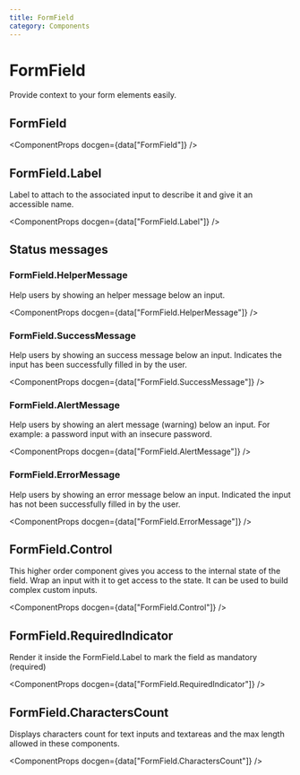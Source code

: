 ```yaml
---
title: FormField
category: Components
---
```




# FormField

Provide context to your form elements easily.

<ComponentMenu slug="form-field" />

## FormField

<ComponentProps docgen={data["FormField"]} />

## FormField.Label

Label to attach to the associated input to describe it and give it an accessible name.

<ComponentProps docgen={data["FormField.Label"]} />

## Status messages

### FormField.HelperMessage

Help users by showing an helper message below an input.

<ComponentProps docgen={data["FormField.HelperMessage"]} />

### FormField.SuccessMessage

Help users by showing an success message below an input. Indicates the input has been successfully filled in by the user.

<ComponentProps docgen={data["FormField.SuccessMessage"]} />

### FormField.AlertMessage

Help users by showing an alert message (warning) below an input. For example: a password input with an insecure password.

<ComponentProps docgen={data["FormField.AlertMessage"]} />

### FormField.ErrorMessage

Help users by showing an error message below an input. Indicated the input has not been successfully filled in by the user.

<ComponentProps docgen={data["FormField.ErrorMessage"]} />

## FormField.Control

This higher order component gives you access to the internal state of the field. Wrap an input with it to get access to the state. It can be used to build complex custom inputs.

<ComponentProps docgen={data["FormField.Control"]} />

## FormField.RequiredIndicator

Render it inside the FormField.Label to mark the field as mandatory (required)

<ComponentProps docgen={data["FormField.RequiredIndicator"]} />

## FormField.CharactersCount

Displays characters count for text inputs and textareas and the max length allowed in these components.

<ComponentProps docgen={data["FormField.CharactersCount"]} />
